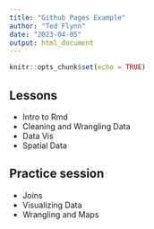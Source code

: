 ```yaml
---
title: "Github Pages Example"
author: "Ted Flynn"
date: "2023-04-05"
output: html_document
---
```


```r
knitr::opts_chunk$set(echo = TRUE)
```

## Lessons
- Intro to Rmd
- Cleaning and Wrangling Data
- Data Vis
- Spatial Data

## Practice session
- Joins
- Visualizing Data
- Wrangling and Maps

